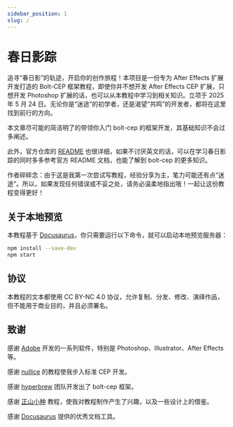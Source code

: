 ```yaml
---
sidebar_position: 1
slug: /
---
```


# 春日影踪

追寻“春日影”的轨迹，开启你的创作旅程！本项目是一份专为 After Effects 扩展开发打造的 Bolt-CEP 框架教程，即使你并不想开发 After Effects CEP 扩展，只想开发 Photoshop 扩展的话，也可以从本教程中学习到相关知识。立项于 2025 年 5 月 24 日。无论你是“迷途”的初学者，还是渴望“共鸣”的开发者，都将在这里找到前行的方向。

本文章尽可能的简洁明了的带领你入门 bolt-cep 的框架开发，其基础知识不会过多阐述。

此外，官方仓库的 [README](https://github.com/hyperbrew/bolt-cep/blob/master/README.md) 也很详细，如果不讨厌英文的话，可以在学习春日影踪的同时多多参考官方 README 文档，也能了解到 bolt-cep 的更多知识。

作者碎碎念：由于这是我第一次尝试写教程，经验分享为主，笔力可能还有点“迷途”。所以，如果发现任何错误或不妥之处，请务必温柔地指出哦！一起让这份教程变得更好！

## 关于本地预览

本教程基于 [Docusaurus](https://docusaurus.io/zh-CN/docs)，你只需要运行以下命令，就可以启动本地预览服务器：

```bash
npm install --save-dev
npm start
```

## 协议

本教程的文本都使用 CC BY-NC 4.0 协议，允许复制、分发、修改、演绎作品，但不能用于商业目的，并且必须署名。

## 致谢

感谢 [Adobe](https://www.adobe.com/) 开发的一系列软件，特别是 Photoshop、Illustrator、After Effects 等。

感谢 [nullice](http://nullice.com/archives/1665) 的教程使我步入标准 CEP 开发。

感谢 [hyperbrew](https://github.com/hyperbrew) 团队开发出了 bolt-cep 框架。

感谢 [正山小种](https://www.teacon.cn/xiaozhong/1.21-neoforge) 教程，使我对教程制作产生了兴趣，以及一些设计上的借鉴。

感谢 [Docusaurus](https://docusaurus.io/zh-CN/docs) 提供的优秀文档工具。